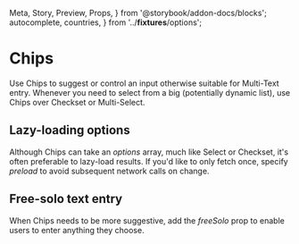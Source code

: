   Meta,
  Story,
  Preview,
  Props,
} from '@storybook/addon-docs/blocks';
  autocomplete,
  countries,
} from '../__fixtures__/options';

<Meta title="Forms/Fields/Chips" component={Chips} />

# Chips

Use Chips to suggest or control an input otherwise suitable
for Multi-Text entry. Whenever you need to select from a big
(potentially dynamic list), use Chips over Checkset or
Multi-Select.

## Lazy-loading options

Although Chips can take an _options_ array, much like Select
or Checkset, it's often preferable to lazy-load results. If
you'd like to only fetch once, specify _preload_ to avoid
subsequent network calls on change.

<Preview>
  <Story name="Lazy load">
    <Form>
      <Field
        type="chips"
        name="demo"
        loadOptions={autocomplete}
        helperText="Options include Canada, United States and United Kingdom"
      />
    </Form>
  </Story>
</Preview>

## Free-solo text entry

When Chips needs to be more suggestive, add the _freeSolo_
prop to enable users to enter anything they choose.

<Preview>
  <Story name="Free-solo">
    <Form debug>
      <Field
        type="chips"
        name="demo"
        preload
        loadOptions={autocomplete}
        freeSolo
      />
    </Form>
  </Story>
</Preview>
